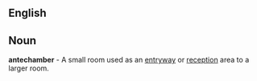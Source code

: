 ==English==

== Noun ==
'''antechamber''' - A small room used as an [[entryway]] or [[reception]] area to a larger room.